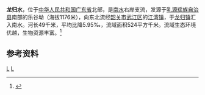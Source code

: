 {{Infobox River
  | river_name      = 龙归水
  | image_name      =
  | image_size      = 
  | caption         = 
  | origin          = [[广东省|广东省]][[乳源瑶族自治县|乳源瑶族自治县]]乐谷坳
  | mouth           = 广东省[[韶关市|韶关市]][[武江区|武江区]][[龙归镇_(韶关市)|龙归镇]][[南水|南水]]
  | basin_countries = 广东省乳源县、韶关市
  | length          = 49 km
  | elevation       = 
  | mouth_elevation = 
  | discharge       = 
  | watershed       = 524 km<sup>2</sup>
}}
'''龙归水'''，位于[[中华人民共和国|中华人民共和国]][[广东省|广东省]]北部，是[[南水|南水]]右岸支流，发源于[[乳源瑶族自治县|乳源瑶族自治县]]南部的乐谷坳（海拔1176米），向东北流经[[韶关市|韶关市]][[武江区|武江区]]的[[江湾镇_(韶关市)|江湾镇]]，于[[龙归镇_(韶关市)|龙归镇]]汇入南水。河长49千米，平均比降5.95‰，流域面积524平方千米。流域生态环境优越，生物资源丰富。<ref name="中国河湖大典">{{cite book zh |author=《[[中国河湖大典|中国河湖大典]]》编纂委员会 |title=《中国河湖大典·珠江卷》 |format=M |edition=1 |location=北京 |publisher=中国水利水电出版社 |date=2013年1月 |pages=235页 |id= ISBN 978-7-5170-0561-2}}</ref>

==参考资料==
{{reflist}}
[[Category:北江水系|L]]
[[Category:广东河流|L]]